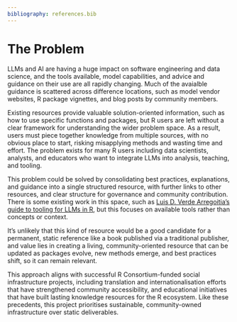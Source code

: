 ```yaml
---
bibliography: references.bib
---
```


# The Problem

LLMs and AI are having a huge impact on software engineering and data science, and the tools available, model capabilities, and advice and guidance on their use are all rapidly changing.  Much of the avaialble guidance is scattered across difference locations, such as model vendor websites, R package vignettes, and blog posts by community members.  

Existing resources provide valuable solution-oriented information, such as how to use specific functions and packages, but R users are left without a clear framework for understanding the wider problem space. As a result, users must piece together knowledge from multiple sources, with no obvious place to start, risking misapplying methods and wasting time and effort. The problem exists for many R users including data scientists, analysts, and educators who want to integrate LLMs into analysis, teaching, and tooling. 

This problem could be solved by consolidating best practices, explanations, and guidance into a single structured resource, with further links to other resources, and clear structure for governance and community contribution. There is some existing work in this space, such as [Luis D. Verde Arregoitia's guide to tooling for LLMs in R](https://luisdva.github.io/llmsr-book/), but this focuses on available tools rather than concepts or context.

It's unlikely that this kind of resource would be a good candidate for a permanent, static reference like a book published via a traditional publisher, and value lies in creating a living, community-oriented resource that can be updated as packages evolve, new methods emerge, and best practices shift, so it can remain relevant.

This approach aligns with successful R Consortium-funded social infrastructure projects, including translation and internationalisation efforts that have strengthened community accessibility, and educational initiatives that have built lasting knowledge resources for the R ecosystem. Like these precedents, this project prioritises sustainable, community-owned infrastructure over static deliverables.